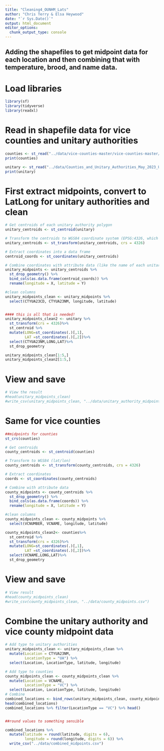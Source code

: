 ```yaml
---
title: "Cleaning4_OUNHM_Lats"
author: "Chris Terry & Elsa Heywood"
date: "`r Sys.Date()`"
output: html_document
editor_options: 
  chunk_output_type: console
---
```


## Adding the shapefiles to get midpoint data for each location and then combining that with temperature, brood, and name data.
# Load libraries
```r
library(sf)
library(tidyverse)
library(readxl)
```

# Read in shapefile data for vice counties and unitary authorities
```r
counties <- st_read("../data/vice-counties-master/vice-counties-master/12-mile/County_12mile_region.shp")
print(counties)

unitary <- st_read("../data/Counties_and_Unitary_Authorities_May_2023_UK_BGC_9070630924157476989/CTYUA_MAY_2023_UK_BGC.shp")
print(unitary)
```

# First extract midpoints, convert to LatLong for unitary authorities and clean
```r
# Get centroids of each unitary authority polygon
unitary_centroids <- st_centroid(unitary)

# Transform the centroids to WGS84 coordinate system (EPSG:4326, which is lat/lon)
unitary_centroids <- st_transform(unitary_centroids, crs = 4326)

# Extract coordinates into a data frame
centroid_coords <- st_coordinates(unitary_centroids)

# Combine coordinates with attribute data (like the name of each unitary authority)
unitary_midpoints <- unitary_centroids %>%
  st_drop_geometry() %>%
  bind_cols(as.data.frame(centroid_coords)) %>%
  rename(longitude = X, latitude = Y)

#clean columns
unitary_midpoints_clean <- unitary_midpoints %>%
  select(CTYUA23CD, CTYUA23NM, longitude, latitude)


#### this is all that is needed! 
unitary_midpoints_clean2 <- unitary %>%
  st_transform(crs = 4326)%>%
  st_centroid %>%
  mutate(LONG=st_coordinates(.)[,1],
         LAT =st_coordinates(.)[,2])%>%
  select(CTYUA23NM,LONG,LAT)%>%
  st_drop_geometry

unitary_midpoints_clean[1:5,]
unitary_midpoints_clean2[1:5,]

```

# View and save
```r
# View the result
#head(unitary_midpoints_clean)
#write_csv(unitary_midpoints_clean, "../data/unitary_authority_midpoints.csv")

```

# Same for vice counties
```r
##midpoints for counties
st_crs(counties)

# Get centroids
county_centroids <- st_centroid(counties)

# Transform to WGS84 (lat/lon)
county_centroids <- st_transform(county_centroids, crs = 4326)

# Extract coordinates
coords <- st_coordinates(county_centroids)

# Combine with attribute data
county_midpoints <- county_centroids %>%
  st_drop_geometry() %>%
  bind_cols(as.data.frame(coords)) %>%
  rename(longitude = X, latitude = Y)

#clean columns
county_midpoints_clean <- county_midpoints %>%
  select(VCNUMBER, VCNAME, longitude, latitude)

county_midpoints_clean2<- counties%>%
  st_centroid %>% 
  st_transform(crs = 4326)%>%
  mutate(LONG=st_coordinates(.)[,1],
         LAT =st_coordinates(.)[,2])%>%
  select(VCNAME,LONG,LAT)%>%
  st_drop_geometry
```

# View and save 
```r
# View result
#head(county_midpoints_clean)
#write_csv(county_midpoints_clean, "../data/county_midpoints.csv")

```

# Combine the unitary authority and vice county midpoint data
```r
# Add type to unitary authorities
unitary_midpoints_clean <- unitary_midpoints_clean %>%
  mutate(Location = CTYUA23NM,
         LocationType = "UA") %>%
  select(Location, LocationType, latitude, longitude)

# Add type to counties
county_midpoints_clean <- county_midpoints_clean %>%
  mutate(Location = VCNAME,
         LocationType = "VC") %>%
  select(Location, LocationType, latitude, longitude)
# Combine
combined_locations <- bind_rows(unitary_midpoints_clean, county_midpoints_clean)
head(combined_locations)
combined_locations %>% filter(LocationType == "VC") %>% head()


##round values to something sensible

combined_locations %>%
  mutate(latitude = round(latitude, digits = 6),
         longitude = round(longitude, digits = 6)) %>%
  write_csv("../data/combined_midpoints.csv")
```